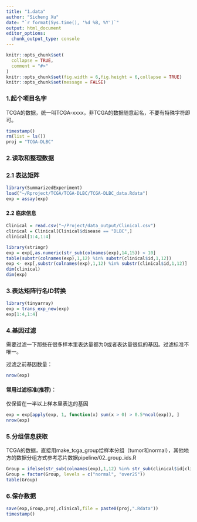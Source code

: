 ```yaml
---
title: "1.data"
author: "Sicheng Xu"
date: "`r format(Sys.time(), '%d %B, %Y')`"
output: html_document
editor_options: 
  chunk_output_type: console
---
```


```r
knitr::opts_chunk$set(
  collapse = TRUE,
  comment = "#>"
)
knitr::opts_chunk$set(fig.width = 6,fig.height = 6,collapse = TRUE)
knitr::opts_chunk$set(message = FALSE)
```

### 1.起个项目名字

TCGA的数据，统一叫TCGA-xxxx，非TCGA的数据随意起名，不要有特殊字符即可。

```r
timestamp()
rm(list = ls())
proj = "TCGA-DLBC"
```

### 2.读取和整理数据

### 2.1 表达矩阵

```r
library(SummarizedExperiment)
load("~/Rproject/TCGA/TCGA-DLBC/TCGA-DLBC_data.Rdata")
exp = assay(exp)
```

#### 2.2 临床信息

```r
Clinical = read.csv("~/Project/data_output/Clinical.csv")
clinical = Clinical[Clinical$disease == "DLBC",]
clinical[1:4,1:4]

library(stringr)
exp = exp[,as.numeric(str_sub(colnames(exp),14,15)) < 10]
table(substr(colnames(exp),1,12) %in% substr(clinical$id,1,12))
exp <- exp[,substr(colnames(exp),1,12) %in% substr(clinical$id,1,12)]
dim(clinical)
dim(exp)
```

### 3.表达矩阵行名ID转换

```r
library(tinyarray)
exp = trans_exp_new(exp)
exp[1:4,1:4]
```

### 4.基因过滤

需要过滤一下那些在很多样本里表达量都为0或者表达量很低的基因。过滤标准不唯一。

过滤之前基因数量：

```r
nrow(exp)
```

#### 常用过滤标准(推荐)：

仅保留在一半以上样本里表达的基因

```r
exp = exp[apply(exp, 1, function(x) sum(x > 0) > 0.5*ncol(exp)), ]
nrow(exp)
```

### 5.分组信息获取

TCGA的数据，直接用make_tcga_group给样本分组（tumor和normal），其他地方的数据分组方式参考芯片数据pipeline/02_group_ids.R

```r
Group = ifelse(str_sub(colnames(exp),1,12) %in% str_sub(clinical$id[clinical$BMI < 25],1,12),"normal","over25")
Group = factor(Group, levels = c("normal", "over25"))
table(Group)
```

### 6.保存数据

```r
save(exp,Group,proj,clinical,file = paste0(proj,".Rdata"))
timestamp()
```

